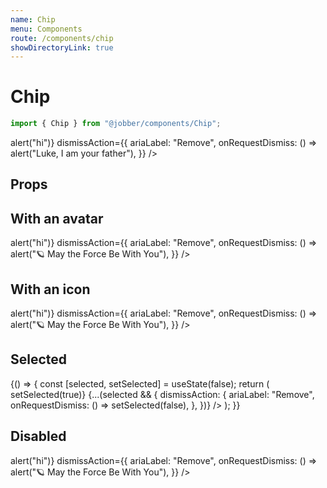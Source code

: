 ```yaml
---
name: Chip
menu: Components
route: /components/chip
showDirectoryLink: true
---
```



# Chip

```ts
import { Chip } from "@jobber/components/Chip";
```

<Playground>
  <Chip
    label="Darth Vader"
    onClick={() => alert("hi")}
    dismissAction={{
      ariaLabel: "Remove",
      onRequestDismiss: () => alert("Luke, I am your father"),
    }}
  />
</Playground>

## Props

<Props of={Chip} />

## With an avatar

<Playground>
  <Chip
    avatar={{ name: "Yoda", imageUrl: "https://bit.ly/38rd3Em" }}
    label="Yoda"
    onClick={() => alert("hi")}
    dismissAction={{
      ariaLabel: "Remove",
      onRequestDismiss: () => alert("🪐 May the Force Be With You"),
    }}
  />
</Playground>

## With an icon

<Playground>
  <Chip
    icon="checkmark"
    label="Yoda"
    onClick={() => alert("hi")}
    dismissAction={{
      ariaLabel: "Remove",
      onRequestDismiss: () => alert("🪐 May the Force Be With You"),
    }}
  />
</Playground>

## Selected

<Playground>
  {() => {
    const [selected, setSelected] = useState(false);
    return (
      <Chip
        avatar={{ name: "Yoda", imageUrl: "https://bit.ly/38rd3Em" }}
        label="Yoda"
        selected={selected}
        onClick={() => setSelected(true)}
        {...(selected && {
          dismissAction: {
            ariaLabel: "Remove",
            onRequestDismiss: () => setSelected(false),
          },
        })}
      />
    );
  }}
</Playground>

## Disabled

<Playground>
  <Chip
    avatar={{ name: "Yoda", imageUrl: "https://bit.ly/38rd3Em" }}
    label="Yoda"
    selected
    disabled
    onClick={() => alert("hi")}
    dismissAction={{
      ariaLabel: "Remove",
      onRequestDismiss: () => alert("🪐 May the Force Be With You"),
    }}
  />
</Playground>
